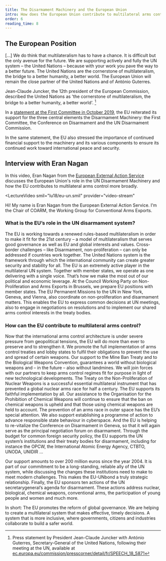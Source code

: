 ```yaml
---
title: The Disarmament Machinery and the European Union
intro: How does the European Union contribute to multilateral arms control in the context of the UN Disarmament Machinery?
order: 6
reading_time: 8
---
```


## The European Position

<Quote cite="Jean-Claude Juncker, the 12th president of the European Commission">

[...] We do think that multilateralism has to have a chance. It is difficult but the only avenue for the future. We are supporting actively and fully the UN system – the United Nations – because with your work you pave the way to a better future. The United Nations are the cornerstone of multilateralism, the bridge to a better humanity, a better world. The European Union will remain the close partner of the United Nations and of António Guterres.

</Quote>

Jean-Claude Juncker, the 12th president of the European Commission, described the United Nations as 'the cornerstone of multilateralism, the bridge to a better humanity, a better world'. [^1]

In a [statement at the First Committee in October 2019](https://www.eeas.europa.eu/delegations/un-new-york/eu-statement-%E2%80%93-united-nations-1st-committee-thematic-discussion-disarmament_en), the EU reiterated its support for the three central elements the Disarmament Machinery: the First Committee, the Conference on Disarmament and the UN Disarmament Commission.

In the same statement, the EU also stressed the importance of continued financial support to the machinery and its various components to ensure its continued work toward international peace and security.

## Interview with Eran Nagan

In this video, Eran Nagan from the [European External Action Service](https://www.eeas.europa.eu/_en) discusses the European Union's role in the UN Disarmament Machinery and how the EU contributes to multilateral arms control more broadly.

<LectureVideo
  smil="lu18/eu-un.smil"
  provider="video-stream"
>

Hi! My name is Eran Nagan from the European External Action Service. I’m the Chair of COARM, the Working Group for Conventional Arms Exports.

### What is the EU’s role in the UN disarmament system?

The EU is working towards a renewed rules-based multilateralism in order to make it fit for the 21st century – a model of multilateralism that serves good governance as well as EU and global interests and values. Cross-border challenges – like Disarmament, non-proliferation – can only be addressed if countries work together. The United Nations system is the framework through which the international community can create greater security and stability for all. The EU is an extremely active player in the multilateral UN system. Together with member states, we operate as one delivering with a single voice. That’s how we make the most out of our political and economic leverage. At the Council Working Party on Non-Proliferation and Arms Exports in Brussels, we prepare EU positions with member states. The EU Permanent Missions to the UN in New York, Geneva, and Vienna, also coordinate on non-proliferation and disarmament matters. This enables the EU to express common decisions at UN meetings, also to engage in negotiations on resolutions and to implement our shared arms control interests in the treaty bodies.

### How can the EU contribute to multilateral arms control?

Now that the international arms control architecture is under severe pressure from geopolitical tensions, the EU will do more than ever to preserve and to strengthen it. We promote the full implementation of arms control treaties and lobby states to fulfil their obligations to prevent the use and spread of certain weapons. Our support to the Mine Ban Treaty and to the
Biological Weapons Convention, guarantees a world without biological weapons and – in the future – also without landmines. We will join forces with our partners to keep arms control regimes fit for purpose in light of new technological developments. The Treaty on the Non-Proliferation of Nuclear Weapons is a successful essential multilateral instrument that has prevented a global nuclear arms race for half a century. The EU supports its faithful implementation by all. Our assistance to the Organisation for the Prohibition of Chemical Weapons will continue to ensure that the ban on chemical weapons is upheld and that those using chemical weapons are held to account. The prevention of an arms race in outer space has the EU’s special attention. We also support establishing a programme of action to advance responsible state behaviour in cyberspace. And the EU is helping to re-vitalize the Conference on Disarmament in Geneva, so that it will again serve as the principal negotiation forum on disarmament. Through the budget for common foreign security policy, the EU supports the UN system’s institutions and their treaty bodies for disarmament, including for instance the OPCW, the International Atomic Energy Agency, CTBTO, UNODA, UNIDIR …

Our support amounts to over 200 million euros since the year 2004. It is part of our commitment to be a long-standing, reliable ally of the UN system, while discussing the changes these institutions need to make to meet modern challenges. This makes the EU-UNbond a truly strategic relationship. Finally, the EU sponsors ten actions of the UN secretarygeneral’s agenda for disarmament. These actions address nuclear, biological, chemical weapons, conventional arms, the participation of young people and women and much more.

In short: The EU promotes the reform of global governance. We are helping to create a multilateral system that makes effective, timely decisions. A system that is more inclusive, where governments, citizens and industries collaborate to build a safer world.

</LectureVideo>

[^1]: Press statement by President Jean-Claude Juncker with António Guterres, Secretary-General of the United Nations, following their meeting at the UN, available at [ec.europa.eu/commission/presscorner/detail/fr/SPEECH_18_5871](https://ec.europa.eu/commission/presscorner/detail/fr/SPEECH_18_5871)
